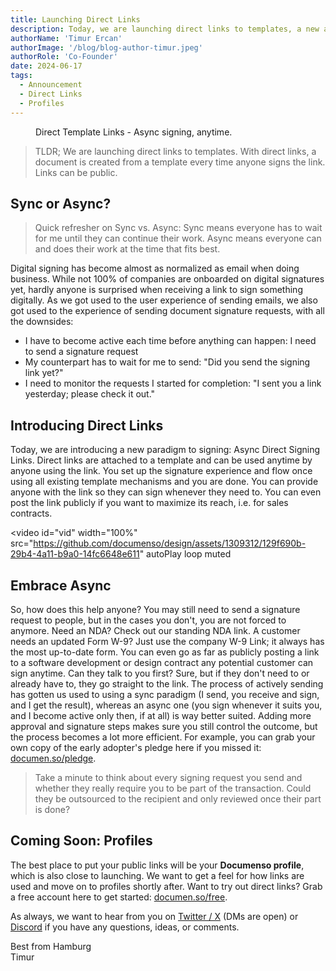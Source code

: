```yaml
---
title: Launching Direct Links
description: Today, we are launching direct links to templates, a new and async way to get documents signed.
authorName: 'Timur Ercan'
authorImage: '/blog/blog-author-timur.jpeg'
authorRole: 'Co-Founder'
date: 2024-06-17
tags:
  - Announcement
  - Direct Links
  - Profiles
---
```


<figure>
  <MdxNextImage
    src="/blog/direct-links.png"
    width="1400"
    height="884"
    alt="Direct Links in Templats List View"
  />

  <figcaption className="text-center">Direct Template Links - Async signing, anytime.</figcaption>
</figure>

> TLDR; We are launching direct links to templates. With direct links, a document is created from a template every time anyone signs the link. Links can be public.

## Sync or Async?
> Quick refresher on Sync vs. Async: Sync means everyone has to wait for me until they can continue their work. Async means everyone can and does their work at the time that fits best.

Digital signing has become almost as normalized as email when doing business. While not 100% of companies are onboarded on digital signatures yet, hardly anyone is surprised when receiving a link to sign something digitally. As we got used to the user experience of sending emails, we also got used to the experience of sending document signature requests, with all the downsides:

- I have to become active each time before anything can happen: I need to send a signature request
- My counterpart has to wait for me to send: "Did you send the signing link yet?"
- I need to monitor the requests I started for completion: "I sent you a link yesterday; please check it out."

## Introducing Direct Links
Today, we are introducing a new paradigm to signing: Async Direct Signing Links. Direct links are attached to a template and can be used anytime by anyone using the link. You set up the signature experience and flow once using all existing template mechanisms and you are done. You can provide anyone with the link so they can sign whenever they need to. You can even post the link publicly if you want to maximize its reach, i.e. for sales contracts.

<video
  id="vid"
  width="100%"
  src="https://github.com/documenso/design/assets/1309312/129f690b-29b4-4a11-b9a0-14fc6648e611"
  autoPlay
  loop
  muted
></video>


## Embrace Async
So, how does this help anyone? You may still need to send a signature request to people, but in the cases you don't, you are not forced to anymore. Need an NDA? Check out our standing NDA link. A customer needs an updated Form W-9? Just use the company W-9 Link; it always has the most up-to-date form. You can even go as far as publicly posting a link to a software development or design contract any potential customer can sign anytime. Can they talk to you first? Sure, but if they don't need to or already have to, they go straight to the link. The process of actively sending has gotten us used to using a sync paradigm (I send, you receive and sign, and I get the result), whereas an async one (you sign whenever it suits you, and I become active only then, if at all) is way better suited. Adding more approval and signature steps makes sure you still control the outcome, but the process becomes a lot more efficient. For example, you can grab your own copy of the early adopter's pledge here if you missed it: [documen.so/pledge](https://documen.so/pledge).

> Take a minute to think about every signing request you send and whether they really require you to be part of the transaction. Could they be outsourced to the recipient and only reviewed once their part is done?



## Coming Soon: Profiles
The best place to put your public links will be your **Documenso profile**, which is also close to launching. We want to get a feel for how links are used and move on to profiles shortly after. Want to try out direct links? Grab a free account here to get started: [documen.so/free](https://documen.so/free).

As always, we want to hear from you on [Twitter / X](https://twitter.com/eltimuro) (DMs are open) or [Discord](https://documen.so/discord) if you have any questions, ideas, or comments.

Best from Hamburg\
Timur
